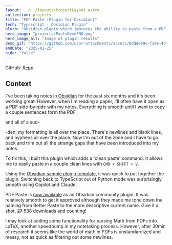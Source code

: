 ```yaml
---
layout: ../../layouts/ProjectLayout.astro
collection: projects
title: "PDF Paste (Plugin for Obsidian)"
tech: "Typescript · Obsidian Plugin"
blurb: "Obsidian plugin which improves the ability to paste from a PDF into notes."
hero_image: "projects/PasteDemoPNG.png"
hero_image_alt: "Image of plugin results"
demo_gif: "https://github.com/user-attachments/assets/0ddde69c-fa9e-4bff-8ec3-e0395a2dc1f6"
endDate: "2025-02-25"
hide: "false"
---
```


GitHub: [Repo](https://github.com/Cormac-C/obsidian-paste-plugin)

## Context

I've been taking notes in [Obsidian](https://obsidian.md/) for the past six months and it's been working great. However, when I'm reading a paper, I'll often have it open as a PDF side-by-side with my notes. Everything is smooth until I want to copy a couple sentences form the PDF

and all of a sud-

-den, my formatting is all over the place. There's newlines and blank lines, and hyphens all over the place. Now I'm out of the zone and I have to go back and trim out all the strange gaps that have been introduced into my notes.

To fix this, I built this plugin which adds a 'clean paste' command. It allows me to easily paste in a couple clean lines with `CMD + SHIFT + V`.

Using the [Obsidian sample plugin template](https://github.com/obsidianmd/obsidian-sample-plugin), it was quick to put together the plugin. Switching back to TypeScript out of Python mode was surprisingly smooth using Copilot and Claude.

PDF Paste is [now available](https://obsidian.md/plugins?id=pdf-paste) as an Obsidian community plugin. It was relatively smooth to get it approved although they made me tone down the naming from Better Paste to the more descriptive current name. Give it a shot, <strike>27</strike> 538 downloads and counting!

I may look at adding some functionality for parsing Math from PDFs into LaTeX, another speedbump in my notetaking process. However, after 30min of research it seems like the world of math in PDFs is unstandardized and messy, not as quick as filtering out some newlines.
